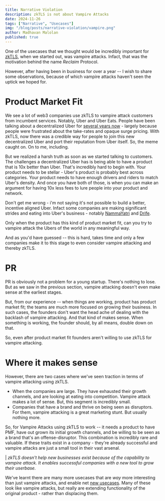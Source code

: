 ```yaml
---
title: Narrative Violation
description: zkTLS is not about Vampire Attacks
date: 2024-11-26
tags: ["Narrative", "Usecases"]
img: "/blog/posts/narrative-violation/vampire.png"
author: Madhavan Malolan
published: true
---
```


One of the usecases that we thought would be incredibly important for [zkTLS](https://reclaimprotocol.org/blog/posts/zk-in-zktls), when we started out, was vampire attacks. Infact, that was the motivation behind the name _Reclaim_ Protocol.
  
However, after having been in business for over a year -- I wish to share some observations, because of which vampire attacks haven't seen the uptick we hoped for.

# Product Market Fit
We see a lot of web3 companies use zkTLS to vampire attack customers from incumbent services. Notably, Uber and Uber Eats. 
People have been talking about a decentralized Uber for [several years now](https://www.reddit.com/r/ethereum/comments/ao1kgn/why_there_is_no_decentralized_app_that_does_what/?rdt=63017) - largely because people were frustrated about the take-rates and opaque surge pricing. 
With zkTLS, now there was a credible way for people to join this new decentralized Uber and port their reputation from Uber itself.
So, the meme caught on. On to me, including.

But we realized a harsh truth as soon as we started talking to customers. The challenges a decentralized Uber has is being able to have a product that is 10x better than Uber. That's incredibly hard to begin with. Your product needs to be stellar - Uber's product is probably best across categories. Your product needs to have enough drivers and riders to match Uber's density. And once you have both of those, is when you can make an argument for having 10x less fees to lure people into your product and network.

Don't get me wrong - i'm not saying it's not possible to build a better, incentive aligned Uber. Infact some companies are making significant strides and eating into Uber's business - notably [NammaYatri](https://nammayatri.in/) and [Drife](https://www.drife.io/).

Only when the product has this kind of product market fit, can you try to vampire attack the Ubers of the world in any meaningful way.

And as you'd have guessed -- this is hard, takes time and only a few companies make it to this stage to even consider vampire attacking and thereby zkTLS.

# PR
PR is obviously not a problem for a young startup. There's nothing to lose. 
But as we saw in the previous section, vampire attacking doesn't even make sense at the earliest stages.

But, from our experience -- when things are working, product has product market fit; the teams are much more focused on growing their business. In such cases, the founders don't want the head ache of dealing with the backlash of vampire attacking. And that kind of makes sense. When something is working, the founder should, by all means, double down on that.

So, even after product market fit founders aren't willing to use zkTLS for vampire attacking.

# Where it makes sense
However, there are two cases where we've seen traction in terms of vampire attacking using zkTLS.
- When the companies are large. They have exhausted their growth channels, and are looking at eating into competition. Vampire attack makes a lot of sense. But, this segment is incredibly small.
- Companies that have a brand and thrive on being seen as disruptors. For them, vampire attacking is a great marketing stunt. But usually nothing more.

So, for Vampire Attacks using zkTLS to work -- it needs a product to have PMF, have out grown its initial growth channels, and be willing to be seen as a brand that's an offense-disruptor. This combination is incredibly rare and valuable. If these traits exist in a company - they're already successful and vampire attacks are just a small tool in their vast arsenal.

| _zkTLS doesn't help new businesses exist because of the capability to vampire attack. It enables successful companies with a new tool to grow their userbase._

We've learnt there are many more usecases that are _way_ more interesting than just vampire attacks, and enable net [new usecases](https://reclaimprotocol.org/blog/posts/zktls-rfps). Many of these look like vampire attacks, but really are extending functionality of the original product - rather than displacing them.

